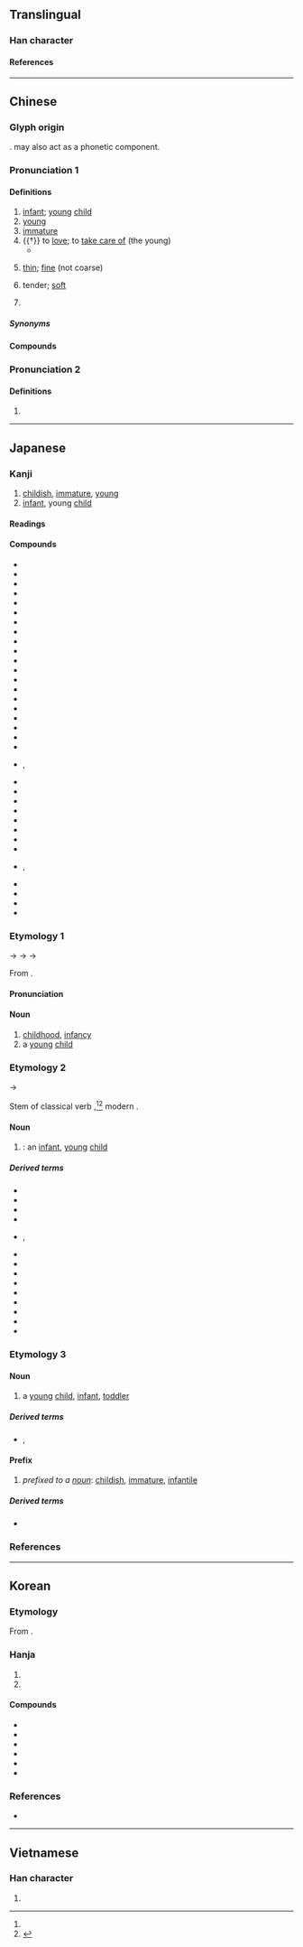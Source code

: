 {{also|㓜|幻|糼|糿|紉}}
{{character info}}
==Translingual==

===Han character===
{{Han char|rn=52|rad=幺|as=02|sn=5|four=24727|canj=VIKS|ids=⿰幺力}}

====References====
{{Han ref|kx=0342.020|dkj=09193|dj=0650.090|hdz=21093.070|uh=5E7C}}

----

==Chinese==
{{zh-forms|alt=㓜}}

===Glyph origin===
{{Han etyl}}
{{Han compound|幺|力|ls=ic|t1=tiny|t2=strength}}. {{och-l|幺}} may also act as a phonetic component.

===Pronunciation 1===
{{zh-pron
|m=yòu
|c=jau3
|h=pfs=yu;gd=yiu4
|md=iú
|mn=ml,jj,tw,sg:iù
|mn-t=iun3
|w=2ieu
|mc=y
|oc=y
|cat=n,a,v,pn
}}

====Definitions====
{{zh-hanzi}}

# [[infant]]; [[young]] [[child]]
# [[young]]
# [[immature]]
# {{†}} to [[love]]; to [[take care of]] (the young)
#* {{zh-x|'''幼''' 吾 幼，以及 人 之 幼。|'''Treat with the kindness due to youth''' the young in your own family, so that the young in the families of others shall be similarly treated.|ref=Mengzi}}
# {{lb|zh|Cantonese|Hokkien|Teochew}} [[thin]]; [[fine]] (not coarse)
# {{lb|zh|Hokkien|Teochew|of food}} tender; [[soft]]
# {{surname|zh}}

=====Synonyms=====
{{zh-dial|年輕}}
{{zh-dial|細}}
{{zh-dial|嫩}}

====Compounds====
{{zh-der|幼學瓊林|幼功|幼蟲|幼風|幼年|幼學壯行|幼弱|幼孤|婦幼|幼稚|幼主|幼托|幼兒|幼兒教育|年幼|低幼讀物|幼稚園病|幼齒|幼體|幼苗|幼芽|幼童軍|幼童|幼穉|幼稚教育|幼稚園|幼株|幼小|年幼無知|慈幼|嬰幼兒|幼教|幼學|幼艾|幼子|幼稚病|幼林|出幼|低幼兒童|攜幼扶老|攜老扶幼|攜老挈幼|扶老攜幼|敬老慈幼|男女老幼|托幼|扶幼週|母老子幼|老幼咸宜|荒幼|負老攜幼|長幼|老幼|自幼|長幼有序|負老提幼|育幼院|長幼尊卑}}

===Pronunciation 2===
{{zh-pron
|m=yào
|c=
|mc=
|oc=
|cat=a
}}

====Definitions====
{{zh-hanzi}}

# {{zh-used|幼眇||幼妙}}

----

==Japanese==

===Kanji===
{{ja-kanji|grade=6|rs=幺02}}

# [[childish]], [[immature]], [[young]]
# [[infant]], young [[child]]

====Readings====
{{ja-readings
|goon=ゆう<いう
|kanon=ゆう<いう
|kanyoon=よう<えう
|kun=おさな-い<をさな-い, いと-けない, おさな-びる
|nanori=わか
}}

====Compounds====
{{der-top|Compounds}}
* {{ja-r|幼%芽|よう%が|[[plumule]]}}
* {{ja-r|幼%孩|よう%がい}}
* {{ja-r|幼%学|よう%がく}}
* {{ja-r|幼%魚|よう%ぎょ|[[young]] [[fish]]}}
* {{ja-r|幼%君|よう%くん|[[young]] [[master]]}}
* {{ja-r|幼%形|よう%けい|[[neoteny]]}}
* {{ja-r|幼%孤|よう%こ|[[young]] [[orphan]]}}
* {{ja-r|幼%根|よう%こん|([[botany]]) [[radicle]]}}
* {{ja-r|幼%児|よう%じ|[[infant]], [[toddler]]}}
* {{ja-r|幼%時|よう%じ|[[childhood]], [[infancy]]}}
* {{ja-r|幼%歯|よう%し|[[baby tooth]]}}
* {{ja-r|幼%者|よう%しゃ|[[young]] [[child]], [[infant]]}}
* {{ja-r|幼%弱|よう%じゃく|[[young]] and [[weak]]}}
* {{ja-r|幼%若|よう%じゃく|[[juvenile]]}}
* {{ja-r|幼%主|よう%しゅ|[[young]] [[monarch]]}}
* {{ja-r|幼%獣|よう%じゅう|[[young]] [[animal]]}}
* {{ja-r|幼%女|よう%じょ|[[young]] [[girl]]}}
* {{ja-r|幼%少|よう%しょう|[[very]] [[young]], [[infancy]]}}
* {{ja-r|幼%生|よう%せい|[[larva]]}}
* {{ja-r|幼%稚|よう%ち|[[childish]]; [[infantile]]}}
* {{ja-r|幼%冲|よう%ちゅう}}, {{ja-r|幼%沖|よう%ちゅう}}
* {{ja-r|幼%虫|よう%ちゅう|[[larva]]}}
* {{ja-r|幼%鳥|よう%ちょう|[[chick]]}}
* {{ja-r|幼%帝|よう%てい|[[young]] [[emperor]]}}
* {{ja-r|幼%童|よう%どう|[[young]] [[child]]}}
* {{ja-r|幼%年|よう%ねん|[[childhood]]}}
* {{ja-r|幼%保|よう%ほ}}
* {{ja-r|幼%木|よう%ぼく}}
* {{ja-r|幼%齢%林|よう%れい%りん}}
* {{ja-r|幼%名|よう%みょう|[[childhood]] [[name]]}}, {{ja-r|幼%名|よう%めい}}
* {{ja-r|長%幼|ちょう%よう|the [[young]] and the [[old]]}}
* {{ja-r|童%幼|どう%よう}}
* {{ja-r|老%幼|ろう%よう|the [[young]] and the [[old]]}}
* {{ja-r|幼%気|いた%いけ|[[young]] and [[sweet]]}}
{{der-bottom}}

===Etymology 1===
{{ja-kanjitab|よう|yomi=o}}

{{IPAfont|*/jiɪu/}} → {{IPAchar|/jieu/}} → {{IPAchar|/jeu/}} → {{IPAchar|/joː/}}

From {{der|ja|ltc|sort=よう|-}} {{ltc-l|幼}}.

====Pronunciation====
{{ja-pron|y=kanyo|よう|acc=1|acc_ref=DJR}}

====Noun====
{{ja-noun|よう|hhira=えう}}

# [[childhood]], [[infancy]]
# a [[young]] [[child]]

===Etymology 2===
{{ja-kanjitab|おさな|yomi=k}}

{{IPAchar|/wosana/}} → {{IPAchar|/osana/}}

Stem of classical verb {{m|ja|幼し|tr=osanashi}},<ref name="DJR"/><ref>{{R:Daijisen}}</ref> modern {{m|ja|幼い|tr=osanai||[[childish]], [[infantile]]}}.

====Noun====
{{ja-noun|おさな|hhira=をさな}}

# {{synonym of|ja|幼子|tr=osanago|nodot=1|sort=おさな}}: an [[infant]], [[young]] [[child]]

=====Derived terms=====
{{der-top}}
* {{ja-r|幼びる|おさなびる}}
* {{ja-r|幼らしい|おさならし.い}}
* {{ja-r|幼 生い|おさな おい}}
* {{ja-r|幼%顔|おさな%がお}}
* {{ja-r|幼%子|おさな%ご|rom=-}}, {{ja-r|幼%児|おさな%ご}}
* {{ja-r|幼%心%地|おさな%-ごこ%ち}}
* {{ja-r|幼%心|おさな%-ごころ}}
* {{ja-r|幼%立ち|おさな%だち}}
* {{ja-r|幼%妻|おさな%づま}}
* {{ja-r|幼 友%達|おさな とも%だち}}
* {{ja-r|幼%名|おさな%な}}
* {{ja-r|幼 物%語|おさな もの%がたり}}
* {{ja-r|幼%等|おさな%ら}}
* {{ja-r|幼なじみ|おさななじみ}}
{{der-bottom}}

===Etymology 3===
{{ja-kanjitab|いと|yomi=k}}
{{rfe|ja|sort=いと|from {{m|ja|糸|tr=ito||[[thread]]}}?}}

====Noun====
{{ja-noun|いと}}

# {{lb|ja|archaic|sort=いと}} a [[young]] [[child]], [[infant]], [[toddler]]
#: {{syn|ja|幼児|tr=yōji}}

=====Derived terms=====
* {{ja-r|幼%様|いと%さま}}, {{ja-r|幼%様|いと%さん}}

====Prefix====
{{ja-noun|いと}}

# ''prefixed to a [[noun]]'': [[childish]], [[immature]], [[infantile]]

=====Derived terms=====
* {{ja-r|幼%宮|いと%みや}}

===References===
<references/>

----

==Korean==

===Etymology===
From {{der|ko|ltc|-}} {{ltc-l|幼}}.

{{hanja-dongguk|ᅙᅲᇢ〮|qyuw}}

{{hanja-hunmong|유〯|yu|天倫#상32B}}

===Hanja===
{{ko-hanja-search}}
{{ko-hanja|어리다|어릴|유}}

# {{hanja form of|유|[[childish]]; [[immature]]}}
# {{hanja form of|유|[[infant]]; [[young]] [[child]]}}

====Compounds====
{{der-top3|Compounds}}
* {{ko-l|유아|幼兒}}
* {{ko-l|유년|幼年}}
* {{ko-l|유충|幼蟲}}
* {{ko-l|유주|幼主}}
* {{ko-l|유치|幼稚}}
* {{ko-l|유치원|幼稚園}}
{{der-bottom}}

===References===
* {{R:hanjadoc|3059}}

----

==Vietnamese==

===Han character===
{{vi-readings|reading=ấu, âu|rs=幺02}}

# {{rfdef|vi|sort=幺02}}